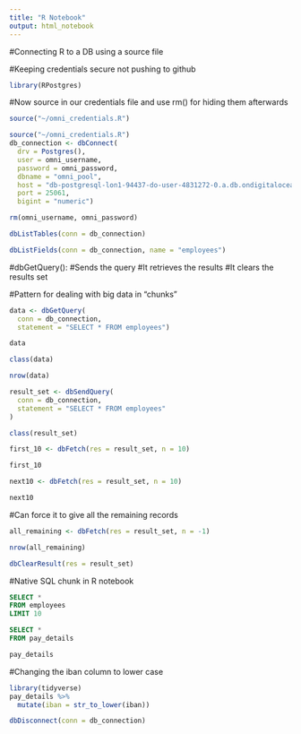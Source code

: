 ```yaml
---
title: "R Notebook"
output: html_notebook
---
```


#Connecting R to a DB using a source file 

#Keeping credentials secure not pushing to github 

```r
library(RPostgres) 
```

#Now source in our credentials file and use rm() for hiding them afterwards 

```r
source("~/omni_credentials.R") 
```

```r
source("~/omni_credentials.R") 
db_connection <- dbConnect(
  drv = Postgres(), 
  user = omni_username, 
  password = omni_password, 
  dbname = "omni_pool", 
  host = "db-postgresql-lon1-94437-do-user-4831272-0.a.db.ondigitalocean.com", 
  port = 25061, 
  bigint = "numeric") 

rm(omni_username, omni_password) 
```

```r
dbListTables(conn = db_connection) 
```

```r
dbListFields(conn = db_connection, name = "employees")
```

#dbGetQuery(): 
#Sends the query 
#It retrieves the results 
#It clears the results set 

#Pattern for dealing with big data in "chunks" 

```r
data <- dbGetQuery(
  conn = db_connection, 
  statement = "SELECT * FROM employees") 

data 
```

```r
class(data)
```

```r
nrow(data)
```

```r
result_set <- dbSendQuery(
  conn = db_connection, 
  statement = "SELECT * FROM employees"
) 

class(result_set) 

```

```r
first_10 <- dbFetch(res = result_set, n = 10) 

first_10 
```

```r
next10 <- dbFetch(res = result_set, n = 10) 

next10
```

#Can force it to give all the remaining records 

```r
all_remaining <- dbFetch(res = result_set, n = -1) 

nrow(all_remaining) 
```

```r
dbClearResult(res = result_set) 
```

#Native SQL chunk in R notebook 

```sql
SELECT * 
FROM employees 
LIMIT 10 
```

```sql
SELECT * 
FROM pay_details
```

```r
pay_details 
```

#Changing the iban column to lower case 

```r
library(tidyverse) 
pay_details %>% 
  mutate(iban = str_to_lower(iban))
```

```r
dbDisconnect(conn = db_connection)
```

